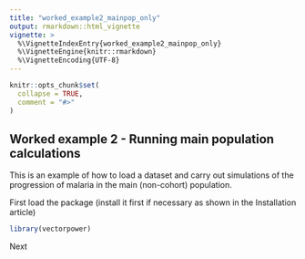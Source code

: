 ```yaml
---
title: "worked_example2_mainpop_only"
output: rmarkdown::html_vignette
vignette: >
  %\VignetteIndexEntry{worked_example2_mainpop_only}
  %\VignetteEngine{knitr::rmarkdown}
  %\VignetteEncoding{UTF-8}
---
```


```r
knitr::opts_chunk$set(
  collapse = TRUE,
  comment = "#>"
)
```

## Worked example 2 - Running main population calculations

This is an example of how to load a dataset and carry out simulations of the progression of malaria in the main (non-cohort) population.

First load the package (install it first if necessary as shown in the Installation article)

```r
library(vectorpower)
```

Next 
